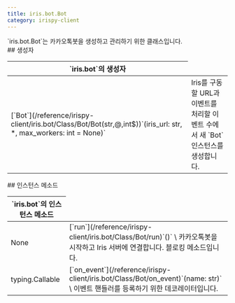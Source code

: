 ```yaml
---
title: iris.bot.Bot
category: irispy-client
---
```


<Section>
  `iris.bot.Bot`는 카카오톡봇을 생성하고 관리하기 위한 클래스입니다.
</Section>
<Section>
  ## 생성자

  <Table>
    <Thead>
      <Tr>
        <Th colSpan={2}>`iris.bot`의 생성자</Th>
      </Tr>
    </Thead>
    <Tbody>
      <Tr>
        <Td><span>[`Bot`](/reference/irispy-client/iris.bot/Class/Bot/Bot(str,@,int$))`(iris_url: str, *, max_workers: int = None)`</span></Td>
        <Td>
          Iris를 구동할 URL과 이벤트를 처리할 이벤트 수에서 새 `Bot` 인스턴스를 생성합니다.
        </Td>
      </Tr>
    </Tbody>
  </Table>
</Section>
<Section>
  ## 인스턴스 메소드

  <Table>
    <Thead>
      <Tr>
        <Th colSpan={2}>`iris.bot`의 인스턴스 메소드</Th>
      </Tr>
    </Thead>
    <Tbody>
      <Tr>
        <Td><span>None</span></Td>
        <Td>
          [`run`](/reference/irispy-client/iris.bot/Class/Bot/run)`()` \
          카카오톡봇을 시작하고 Iris 서버에 연결합니다. 블로킹 메소드입니다.
        </Td>
      </Tr>
      <Tr>
        <Td><span>typing.Callable</span></Td>
        <Td>
          [`on_event`](/reference/irispy-client/iris.bot/Class/Bot/on_event)`(name: str)` \
          이벤트 핸들러를 등록하기 위한 데코레이터입니다.
        </Td>
      </Tr>
    </Tbody>
  </Table>
</Section>